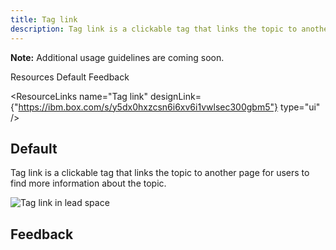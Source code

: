 ```yaml
---
title: Tag link
description: Tag link is a clickable tag that links the topic to another page for users to find more information about the topic.
---
```



<ComponentDescription name="Tag link" type="ui" />

<InlineNotification>

**Note:** Additional usage guidelines are coming soon.

</InlineNotification>

<AnchorLinks>

<AnchorLink>Resources</AnchorLink>
<AnchorLink>Default</AnchorLink>
<AnchorLink>Feedback</AnchorLink>

</AnchorLinks>

<ResourceLinks name="Tag link" designLink={"https://ibm.box.com/s/y5dx0hxzcsn6i6xv6i1vwlsec300gbm5"} type="ui" />

## Default

Tag link is a clickable tag that links the topic to another page for users to find more information about the topic.

<Row>
<Column colMd={8} colLg={12}>

![Tag link in lead space](../../images/component/tag-link/components--tag-link.jpg)

</Column>
</Row>

## Feedback

<ComponentFeedback />
